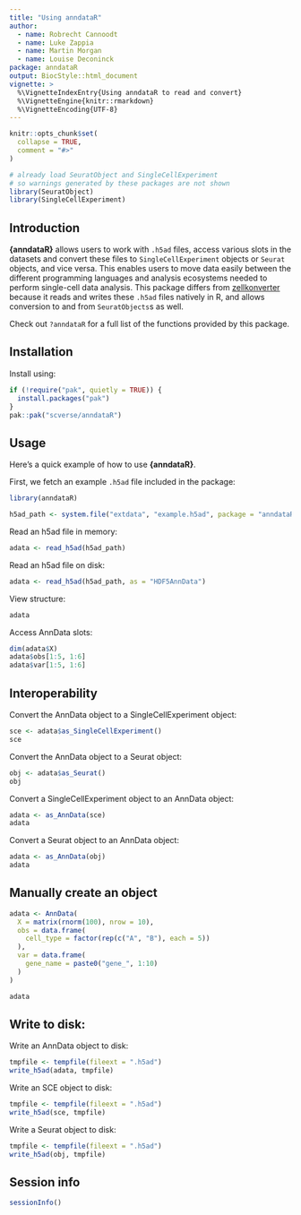 ```yaml
---
title: "Using anndataR"
author:
  - name: Robrecht Cannoodt
  - name: Luke Zappia
  - name: Martin Morgan
  - name: Louise Deconinck
package: anndataR
output: BiocStyle::html_document
vignette: >
  %\VignetteIndexEntry{Using anndataR to read and convert}
  %\VignetteEngine{knitr::rmarkdown}
  %\VignetteEncoding{UTF-8}
---
```


```r
knitr::opts_chunk$set(
  collapse = TRUE,
  comment = "#>"
)

# already load SeuratObject and SingleCellExperiment
# so warnings generated by these packages are not shown
library(SeuratObject)
library(SingleCellExperiment)
```

## Introduction
**{anndataR}** allows users to work with `.h5ad` files, access various slots in the datasets and convert these files to `SingleCellExperiment` objects or `Seurat` objects, and vice versa.
This enables users to move data easily between the different programming languages and analysis ecosystems needed to perform single-cell data analysis.
This package differs from [zellkonverter](https://bioconductor.org/packages/release/bioc/html/zellkonverter.html) because it reads and writes these `.h5ad` files natively in R, and allows conversion to and from `SeuratObjects`s as well.

Check out `?anndataR` for a full list of the functions provided by this package.

## Installation

Install using:
```r
if (!require("pak", quietly = TRUE)) {
  install.packages("pak")
}
pak::pak("scverse/anndataR")
```

## Usage

Here's a quick example of how to use **{anndataR}**.

First, we fetch an example `.h5ad` file included in the package:

```r
library(anndataR)

h5ad_path <- system.file("extdata", "example.h5ad", package = "anndataR")
```

Read an h5ad file in memory:

```r
adata <- read_h5ad(h5ad_path)
```

Read an h5ad file on disk:

```r
adata <- read_h5ad(h5ad_path, as = "HDF5AnnData")
```

View structure:

```r
adata
```

Access AnnData slots:

```r
dim(adata$X)
adata$obs[1:5, 1:6]
adata$var[1:5, 1:6]
```

## Interoperability

Convert the AnnData object to a SingleCellExperiment object:

```r
sce <- adata$as_SingleCellExperiment()
sce
```

Convert the AnnData object to a Seurat object:

```r
obj <- adata$as_Seurat()
obj
```

Convert a SingleCellExperiment object to an AnnData object:

```r
adata <- as_AnnData(sce)
adata
```

Convert a Seurat object to an AnnData object:

```r
adata <- as_AnnData(obj)
adata
```

## Manually create an object

```r
adata <- AnnData(
  X = matrix(rnorm(100), nrow = 10),
  obs = data.frame(
    cell_type = factor(rep(c("A", "B"), each = 5))
  ),
  var = data.frame(
    gene_name = paste0("gene_", 1:10)
  )
)

adata
```

## Write to disk:

Write an AnnData object to disk:

```r
tmpfile <- tempfile(fileext = ".h5ad")
write_h5ad(adata, tmpfile)
```

Write an SCE object to disk:

```r
tmpfile <- tempfile(fileext = ".h5ad")
write_h5ad(sce, tmpfile)
```

Write a Seurat object to disk:

```r
tmpfile <- tempfile(fileext = ".h5ad")
write_h5ad(obj, tmpfile)
```

## Session info

```r
sessionInfo()
```
